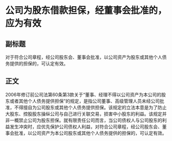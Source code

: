 # 公司为股东借款担保，经董事会批准的，应为有效
## 副标题
对于符合公司章程，经公司股东会、董事会批准，以公司资产为股东或其他个人债务提供的担保的，可认定有效。
## 正文
2006年修订前公司法第60条第3款关于“董事、经理不得以公司资产为本公司的股东或者其他个人债务提供担保”的规定，是指公司董事、高级管理人员未经公司批准，不得擅自为公司股东或其他个人债务提供担保。该规定的立法本意是为了防止大股东、控股股东操纵公司与自己进行关联交易，损害中小股东的利益。该规定并非一概禁止公司为股东担保。就有限责任公司而言，当公司债权人与公司股东的利益发生冲突时，应优先保护公司债权人利益，对符合公司章程，经公司股东会、董事会批准，以公司资产为本公司股东或其他个人债务提供的担保的，可认定有效。
